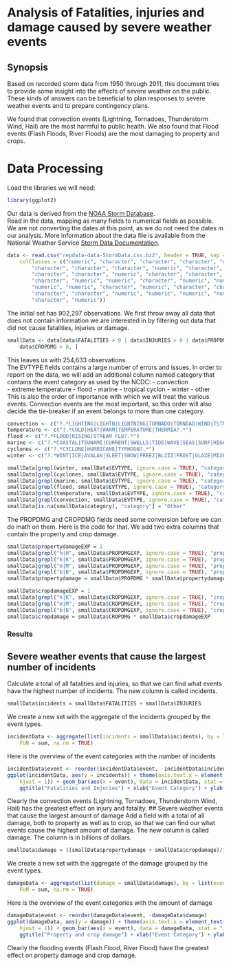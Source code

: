 # Analysis of Fatalities, injuries and damage caused by severe weather events
## Synopsis
Based on recorded storm data from 1950 through 2011, this document tries to provide some insight into the effects of severe weather on the public. These kinds of answers can be beneficial to plan responses to severe weather events and to prepare contingency plans.

We found that convection events (Lightning, Tornadoes, Thunderstorm Wind, Hail) are the most harmful to public health. We also found that Flood events (Flash Floods, River Floods) are the most damaging to property and crops.

# Data Processing
Load the libraries we will need:
```r
library(ggplot2)
```
Our data is derived from the [NOAA Storm Database](https://d396qusza40orc.cloudfront.net/repdata%2Fdata%2FStormData.csv.bz2).  
Read in the data, mapping as many fields to numerical fields as possible. We are not converting the dates at this point, as we do not need the dates in our analysis. More information about the data file is available from the National Weather Service [Storm Data Documentation](https://d396qusza40orc.cloudfront.net/repdata%2Fpeer2_doc%2Fpd01016005curr.pdf).  

```r
data <- read.csv("repdata-data-StormData.csv.bz2", header = TRUE, sep = ",", 
    colClasses = c("numeric", "character", "character", "character", "numeric", 
        "character", "character", "character", "numeric", "character", "character", 
        "character", "character", "numeric", "character", "character", "character", 
        "character", "numeric", "numeric", "character", "numeric", "numeric", 
        "numeric", "numeric", "character", "numeric", "character", "character", 
        "character", "character", "numeric", "numeric", "numeric", "numeric", 
        "character", "numeric"))
```

The initial set has 902,297 observations. We first throw away all data that does not contain information we are interested in by filtering out data that did not cause fatalities, injuries or damage.  
```r
smallData <- data[data$FATALITIES > 0 | data$INJURIES > 0 | data$PROPDMG > 0 | 
    data$CROPDMG > 0, ]
```
This leaves us with 254,633 observations.  
The EVTYPE fields contains a large number of errors and issues. In order to report on the data, we will add an additional column named category that contains the event category as used by the NCDC: - convection  
- extreme temperature
- flood
- marine
- tropical cyclon
- winter
- other
This is also the order of importance with which we will treat the various events. Convection events are the most important, so this order will also decide the tie-breaker if an event belongs to more than one category. 
```r
convection <- c("?.*LIGHTING|LIGHTN|LIGNTNING|TORNADO|TORNDAO|WIND|TSTM|THUNDER|WND|HAIL|TURBULENCE|GUSTNADO?.*")
temperature <- c("?.*COLD|HEAT|WARM|TEMPERATURE|THERMIA?.*")
flood <- c("?.*FLOOD|RISING|STREAM FLD?.*")
marine <- c("?.*COASTAL|TSUNAMI|CURRENT|SWELLS|TIDE|WAVE|SEAS|SURF|HIGH WATER?.*")
cyclones <- c("?.*CYCLONE|HURRICANE|TYPHOON?.*")
winter <- c("?.*WINT|ICE|AVALAN|SLEET|SNOW|FREEZ|BLIZZ|FROST|GLAZE|MIXED?.*")

smallData[grepl(winter, smallData$EVTYPE, ignore.case = TRUE), "category"] = "Winter"
smallData[grepl(cyclones, smallData$EVTYPE, ignore.case = TRUE), "category"] = "Tropical Cyclones"
smallData[grepl(marine, smallData$EVTYPE, ignore.case = TRUE), "category"] = "Marine"
smallData[grepl(flood, smallData$EVTYPE, ignore.case = TRUE), "category"] = "Flood"
smallData[grepl(temperature, smallData$EVTYPE, ignore.case = TRUE), "category"] = "Extreme Temperatures"
smallData[grepl(convection, smallData$EVTYPE, ignore.case = TRUE), "category"] = "Convection"
smallData[is.na(smallData$category), "category"] = "Other"
```
The PROPDMG and CROPDMG fields need some conversion before we can do math on them. Here is the code for that. We add two extra columns that contain the property and crop damage.  
```r
smallData$propertydamageEXP = 1
smallData[grepl("h|H", smallData$PROPDMGEXP, ignore.case = TRUE), "propertydamageEXP"] = 100
smallData[grepl("k|K", smallData$PROPDMGEXP, ignore.case = TRUE), "propertydamageEXP"] = 1000
smallData[grepl("m|M", smallData$PROPDMGEXP, ignore.case = TRUE), "propertydamageEXP"] = 1e+06
smallData[grepl("b|B", smallData$PROPDMGEXP, ignore.case = TRUE), "propertydamageEXP"] = 1e+09
smallData$propertydamage = smallData$PROPDMG * smallData$propertydamageEXP

smallData$cropdamageEXP = 1
smallData[grepl("k|K", smallData$CROPDMGEXP, ignore.case = TRUE), "cropdamageEXP"] = 1000
smallData[grepl("m|M", smallData$CROPDMGEXP, ignore.case = TRUE), "cropdamageEXP"] = 1e+06
smallData[grepl("b|B", smallData$CROPDMGEXP, ignore.case = TRUE), "cropdamageEXP"] = 1e+09
smallData$cropdamage = smallData$CROPDMG * smallData$cropdamageEXP
```
### Results
## Severe weather events that cause the largest number of incidents
Calculate a total of all fatalities and injuries, so that we can find what events have the highest number of incidents. The new column is called incidents.  
```r
smallData$incidents = smallData$FATALITIES + smallData$INJURIES
```
We create a new set with the aggregate of the incidents grouped by the event types.
```r
incidentData <- aggregate(list(incidents = smallData$incidents), by = list(event = smallData$category), 
    FUN = sum, na.rm = TRUE)
```
Here is the overview of the event categories with the number of incidents  
```r
incidentData$event <- reorder(incidentData$event, -incidentData$incidents)
ggplot(incidentData, aes(y = incidents)) + theme(axis.text.x = element_text(angle = 90, 
    hjust = 1)) + geom_bar(aes(x = event), data = incidentData, stat = "identity") + 
    ggtitle("Fatalities and Injuries") + xlab("Event Category") + ylab("No. of Fatalities and Injuries")
```
Clearly the convection events (Lightning, Tornadoes, Thunderstorm Wind, Hail) has the greatest effect on injury and fatality.
## Severe weather events that cause the largest amount of damage
Add a field with a total of all damage, both to property as well as to crop, so that we can find our what events cause the highest amount of damage. The new column is called damage. The column is in billions of dollars.  
```r
smallData$damage = ((smallData$propertydamage + smallData$cropdamage)/1e+09)
```
We create a new set with the aggregate of the damage grouped by the event types.  
```r
damageData <- aggregate(list(damage = smallData$damage), by = list(event = smallData$category), 
    FUN = sum, na.rm = TRUE)
```
Here is the overview of the event categories with the amount of damage  
```r
damageData$event <- reorder(damageData$event, -damageData$damage)
ggplot(damageData, aes(y = damage)) + theme(axis.text.x = element_text(angle = 90, 
    hjust = 1)) + geom_bar(aes(x = event), data = damageData, stat = "identity") + 
    ggtitle("Property and crop damage") + xlab("Event Category") + ylab("Amount of damage (billions of $)")
```
Clearly the flooding events (Flash Flood, River Flood) have the greatest effect on property damage and crop damage.